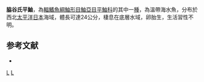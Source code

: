 {{Speciesbox
| taxon = Sebastes wakiyai
| status = NE
| status_system = IUCN3.1
| binomial_authority =  [[Matsubara|Matsubara]], 1934
| synonyms = *''Sebastodes wakiyai,Matsubara, 1934''
}}

'''脇谷氏平鮋'''，為[[輻鰭魚綱|輻鰭魚綱]][[鮋形目|鮋形目]][[鮋亞目|鮋亞目]][[平鮋科|平鮋科]]的其中一[[種|種]]，為溫帶海水魚，分布於西北[[太平洋|太平洋]][[日本|日本]]海域，體長可達24公分，棲息在底層水域，卵胎生，生活習性不明。

==参考文献==
*{{FishBase_species|genus=Sebastes|species=wakiyai |year=2014|month=6}}

{{taxonbar}}
[[Category:_1934年描述的鱼类|L]]
[[Category:平鮋屬|L]]